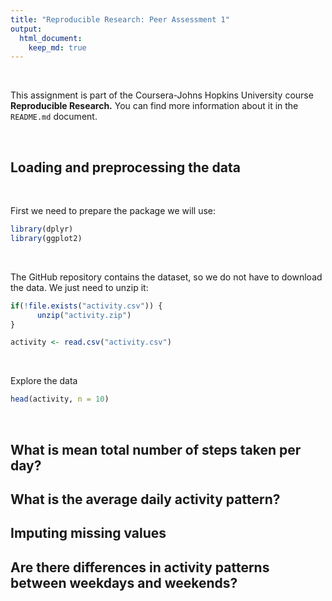 ```yaml
---
title: "Reproducible Research: Peer Assessment 1"
output: 
  html_document:
    keep_md: true
---
```


<p>&nbsp;</p> 

This assignment is part of the Coursera-Johns Hopkins University course **Reproducible Research.** You can find more information about it in the `README.md` document.

<p>&nbsp;</p>

## Loading and preprocessing the data

<p>&nbsp;</p>

First we need to prepare the package we will use:
```r

library(dplyr)
library(ggplot2)

```

<p>&nbsp;</p>

The GitHub repository contains the dataset, so we do not have to download the data.
We just need to unzip it:

```r
if(!file.exists("activity.csv")) {
      unzip("activity.zip")
}

activity <- read.csv("activity.csv")

```

<p>&nbsp;</p>

Explore the data

```r

head(activity, n = 10)
```

<p>&nbsp;</p>

## What is mean total number of steps taken per day?



## What is the average daily activity pattern?



## Imputing missing values



## Are there differences in activity patterns between weekdays and weekends?

